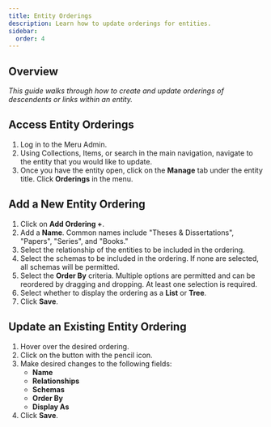 ```yaml
---
title: Entity Orderings
description: Learn how to update orderings for entities.
sidebar:
  order: 4
---
```



## Overview

*This guide walks through how to create and update  orderings of descendents or links within an entity.*

<LinkCard title="Glossary" href="/reference/glossary" />

## Access Entity Orderings

<Steps>

1. Log in to the Meru Admin.
2. Using Collections, Items, or search in the main navigation, navigate to the entity that you would like to update.
3. Once you have the entity open, click on the **Manage** tab under the entity title. Click **Orderings** in the menu.

</Steps>

## Add a New Entity Ordering

<Steps>

1. Click on **Add Ordering +**.
2. Add a **Name**. Common names include "Theses & Dissertations", "Papers", "Series", and "Books."
3. Select the relationship of the entities to be included in the ordering.
4. Select the schemas to be included in the ordering. If none are selected, all schemas will be permitted.
5. Select the **Order By** criteria. Multiple options are permitted and can be reordered by dragging and dropping. At least one selection is required.
6. Select whether to display the ordering as a **List** or **Tree**.
7. Click **Save**.
</Steps>

## Update an Existing Entity Ordering

<Steps>


1. Hover over the desired ordering.
2. Click on the button with the pencil icon.
3. Make desired changes to the following fields:
    - **Name**
    - **Relationships**
    - **Schemas**
    - **Order By**
    - **Display As**
7. Click **Save**.

</Steps>